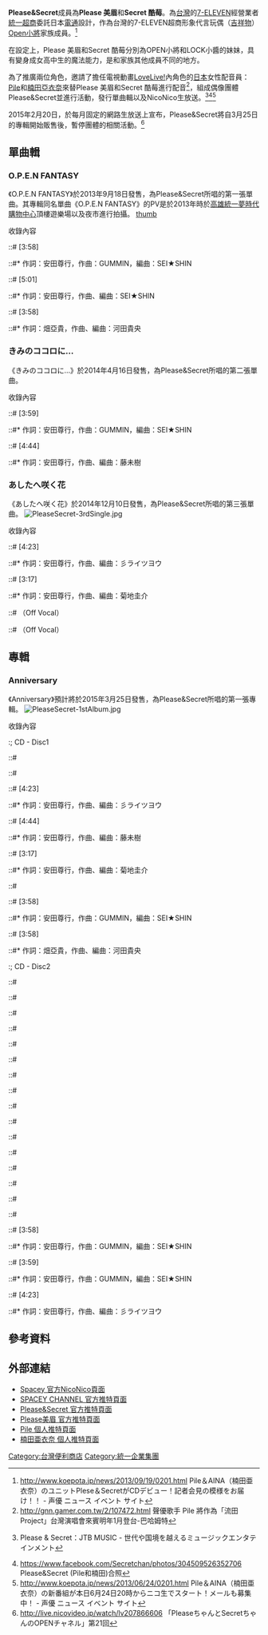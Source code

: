 {{citation style|time=2015-04-14T04:53:08+00:00}}
{{copyedit|time=2021-06-01}}
{{藝人
|姓名 = Please&Secret
|類型 = 組合
|圖片 = 
|Img_capt = 
|音樂類型 = [[J-POP|J-POP]]<br>[[動畫歌曲|動畫歌曲]]
|出身地 = {{JPN}}
|出道作 = [[O.P.E.N_FANTASY|O.P.E.N FANTASY]]
|代表作 = 
|活躍年代 = 2013年－2015年
|唱片公司 = Spacey（[[日本哥倫比亞|日本哥倫比亞]]的分公司）
|經紀公司 = 
|網站 = [http://ch.nicovideo.jp/spacey  Please＆Secret 官方網站]
|相關團體 = [[LoveLive!|LoveLive!]]
|獎項 = 
|IMDb = 
|現任成員 = 
|過往成員 = [[Pile|Pile]]、[[楠田亞衣奈|楠田亞衣奈]]
}}

'''Please&Secret'''成員為'''Please 美眉'''和'''Secret 酷莓'''。為[[台灣|台灣]]的[[7-Eleven|7-ELEVEN]]經營業者[[統一超商|統一超商]]委託日本[[電通|電通]]設計，作為台灣的7-ELEVEN超商形象代言玩偶（[[吉祥物|吉祥物]]）[[OPEN小將|Open小將]]家族成員。<ref>http://www.koepota.jp/news/2013/09/19/0201.html {{Wayback|url=http://www.koepota.jp/news/2013/09/19/0201.html |date=20150421190449 }} Pile＆AINA（楠田亜衣奈）のユニットPlese＆SecretがCDデビュー！記者会見の模様をお届け！！ - 声優 ニュース イベント サイト</ref>

在設定上，Please 美眉和Secret 酷莓分別為OPEN小將和LOCK小醬的妹妹，具有變身成女高中生的魔法能力，是和家族其他成員不同的地方。

為了推廣兩位角色，邀請了擔任電視動畫[[LoveLive!|LoveLive!]]內角色的[[日本|日本]]女性配音員：[[Pile|Pile]]和[[楠田亞衣奈|楠田亞衣奈]]來替Please 美眉和Secret 酷莓進行配音<ref>http://gnn.gamer.com.tw/2/107472.html {{Wayback|url=http://gnn.gamer.com.tw/2/107472.html |date=20150112035301 }} 聲優歌手 Pile 將作為「流田 Project」台灣演唱會來賓明年1月登台-巴哈姆特</ref>，組成偶像團體Please&Secret並進行活動，發行單曲輯以及NicoNico生放送。<ref>{{cite web |url=http://jtbmusic.jp/contents/please-secret.php |title=存档副本 |accessdate=2015-03-19 |deadurl=yes |archiveurl=https://web.archive.org/web/20150402123448/http://jtbmusic.jp/contents/please-secret.php |archivedate=2015-04-02 }} Please & Secret：JTB MUSIC - 世代や国境を越えるミュージックエンタテインメント</ref><ref>https://www.facebook.com/Secretchan/photos/304509526352706 {{Wayback|url=https://www.facebook.com/Secretchan/photos/304509526352706 |date=20190217151039 }} Please&Secret (Pile和楠田)合照</ref><ref>http://www.koepota.jp/news/2013/06/24/0201.html {{Wayback|url=http://www.koepota.jp/news/2013/06/24/0201.html |date=20150408224754 }} Pile＆AINA（楠田亜衣奈）の新番組が本日6月24日20時からニコ生でスタート！メールも募集中！ - 声優 ニュース イベント サイト</ref>

2015年2月20日，於每月固定的網路生放送上宣布，Please&Secret將自3月25日的專輯開始販售後，暫停團體的相關活動。<ref>http://live.nicovideo.jp/watch/lv207866606 {{Wayback|url=http://live.nicovideo.jp/watch/lv207866606 |date=20150226234542 }} 「PleaseちゃんとSecretちゃんのOPENチャネル」第21回</ref>

==單曲輯==
=== O.P.E.N FANTASY ===<!--請尊重日方著作權，不要隨意更動歌曲名稱-->
《O.P.E.N FANTASY》於2013年9月18日發售，為Please&Secret所唱的第一張單曲。其專輯同名單曲《O.P.E.N FANTASY》的PV是於2013年時於[[高雄市|高雄]][[統一夢時代購物中心|統一夢時代購物中心]]頂樓遊樂場以及夜市進行拍攝。
[[file:OPEN_FANTASY.jpg|thumb]]
; 收錄內容
::# {{lang|ja|O.P.E.N FANTASY}} [3:58]
::#* 作詞：安田尊行，作曲：GUMMIN，編曲：SEI★SHIN
::# {{lang|ja|未来は…LOVE & PEACE}} [5:01]
::#* 作詞：安田尊行，作曲、編曲：SEI★SHIN
::# {{lang|ja|O.P.E.N FANTASY (GUMMIN REMIX)}} [3:58]
::#* 作詞：畑亞貴，作曲、編曲：河田貴央

=== きみのココロに… ===<!--請尊重日方著作權，不要隨意更動歌曲名稱-->
《きみのココロに…》於2014年4月16日發售，為Please&Secret所唱的第二張單曲。
; 收錄內容
::# {{lang|ja|きみのココロに…}} [3:59]
::#* 作詞：安田尊行，作曲：GUMMIN，編曲：SEI★SHIN
::# {{lang|ja|恋する惑星}} [4:44]
::#* 作詞：安田尊行，作曲、編曲：藤未樹

=== あしたへ咲く花 ===<!--請尊重日方著作權，不要隨意更動歌曲名稱-->
《あしたへ咲く花》於2014年12月10日發售，為Please&Secret所唱的第三張單曲。
[[File:PleaseSecret-3rdSingle.jpg|thumb]]
; 收錄內容
::# {{lang|ja|あしたへ咲く花}} [4:23]
::#* 作詞：安田尊行，作曲、編曲：彡ライツヨウ
::# {{lang|ja|BEST FRIENDS}} [3:17]
::#* 作詞：安田尊行，作曲、編曲：菊地圭介
::# {{lang|ja|あしたへ咲く花}}（Off Vocal）
::# {{lang|ja|BEST FRIENDS}}（Off Vocal）

==專輯==
=== Anniversary ===<!--請尊重日方著作權，不要隨意更動歌曲名稱-->
《Anniversary》預計將於2015年3月25日發售，為Please&Secret所唱的第一張專輯。
[[File:PleaseSecret-1stAlbum.jpg|thumb]]
; 收錄內容
:; CD - Disc1
::# ''{{lang|ja|キミのこころに… (SE)}}''
::# ''{{lang|ja|キミのこころに…}}''
::# '''{{lang|ja|あしたへ咲く花}}''' [4:23]
::#* 作詞：安田尊行，作曲、編曲：彡ライツヨウ
::# '''{{lang|ja|恋する惑星}}''' [4:44]
::#* 作詞：安田尊行，作曲、編曲：藤未樹
::# '''{{lang|ja|BEST FRIENDS}}''' [3:17]
::#* 作詞：安田尊行，作曲、編曲：菊地圭介
::# ''{{lang|ja|未来は…Love&Peace}}''
::# '''{{lang|ja|O.P.E.N FANTASY}}''' [3:58]
::#* 作詞：安田尊行，作曲：GUMMIN，編曲：SEI★SHIN
::# '''{{lang|ja|O.P.E.N FANTASY (GUMMIN REMIX)}}''' [3:58]
::#* 作詞：畑亞貴，作曲、編曲：河田貴央

:; CD - Disc2
::# ''{{lang|ja|しーちゃんのツリー}}''
::# ''{{lang|ja|キミのこころに…}}''
::# ''{{lang|ja|雪像作ったよ!}}''
::# ''{{lang|ja|通訳係}}''
::# ''{{lang|ja|宇宙旅行!}}''
::# ''{{lang|ja|悪夢?}}''
::# ''{{lang|ja|どんな夢?}}''
::# ''{{lang|ja|冬の着こなし}}''
::# ''{{lang|ja|かくしごと}}''
::# ''{{lang|ja|完全防御!}}''
::# ''{{lang|ja|どっち?}}''
::# ''{{lang|ja|キャッチフレーズ}}''
::# ''{{lang|ja|雨の日つらい}}''
::# ''{{lang|ja|雨の日つらい}}''
::# ''{{lang|ja|コスプレしてる?}}''
::# ''{{lang|ja|プラネタリウム}}''
::# '''{{lang|ja|O.P.E.N FANTASY}}''' [3:58]
::#* 作詞：安田尊行，作曲：GUMMIN，編曲：SEI★SHIN
::# '''{{lang|ja|きみのココロに…}}''' [3:59]
::#* 作詞：安田尊行，作曲：GUMMIN，編曲：SEI★SHIN
::# '''{{lang|ja|あしたへ咲く花}}''' [4:23]
::#* 作詞：安田尊行，作曲、編曲：彡ライツヨウ

==參考資料==
{{reflist|2}}

==外部連結==
*[http://ch.nicovideo.jp/spacey Spacey 官方NicoNico頁面]{{Wayback|url=http://ch.nicovideo.jp/spacey |date=20150304100125 }}
*[https://twitter.com/SPACEY_ch SPACEY CHANNEL 官方推特頁面]{{Wayback|url=https://twitter.com/SPACEY_ch |date=20150322035723 }}
*[https://twitter.com/ple_sec Please&Secret 官方推特頁面]{{Wayback|url=https://twitter.com/ple_sec |date=20160307103855 }}
*[https://twitter.com/please_chan Please美眉 官方推特頁面]{{Wayback|url=https://twitter.com/please_chan |date=20150325170003 }}
*[https://twitter.com/pile_eric Pile 個人推特頁面]{{Wayback|url=https://twitter.com/pile_eric |date=20150706234036 }}
*[https://twitter.com/kusudaaina 楠田亜衣奈 個人推特頁面]{{Wayback|url=https://twitter.com/kusudaaina |date=20150609122907 }}

[[Category:台灣便利商店|Category:台灣便利商店]]
[[Category:統一企業集團|Category:統一企業集團]]